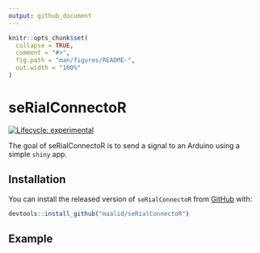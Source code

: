 ```yaml
---
output: github_document
---
```


<!-- README.md is generated from README.Rmd. Please edit that file -->

```r
knitr::opts_chunk$set(
  collapse = TRUE,
  comment = "#>",
  fig.path = "man/figures/README-",
  out.width = "100%"
)
```

# seRialConnectoR

<!-- badges: start -->
[![Lifecycle: experimental](https://img.shields.io/badge/lifecycle-experimental-orange.svg)](https://www.tidyverse.org/lifecycle/#experimental)
<!-- badges: end -->

The goal of seRialConnectoR is to send a signal to an Arduino using a simple `shiny` app.

## Installation

You can install the released version of `seRialConnectoR` from [GitHub](https://github.com/maalid/seRialConnectoR) with:

``` r
devtools::install_github("maalid/seRialConnectoR")
```

## Example




